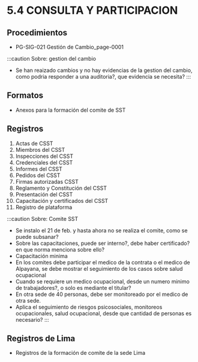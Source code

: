 # 5.4 CONSULTA Y PARTICIPACION

## Procedimientos
  - PG-SIG-021 Gestión de Cambio_page-0001

:::caution
Sobre: gestion del cambio
- Se han reaizado cambios y no hay evidencias de la gestion del cambio, como podria responder a una auditoria?, que evidencia se necesita?
:::

## Formatos
  - Anexos para la formación del comite de SST

## Registros
  1. Actas de CSST
  2. Miembros del CSST
  3. Inspecciones del CSST
  4. Credenciales del CSST
  5. Informes del CSST
  6. Pedidos del CSST
  7. Firmas autorizadas CSST
  8. Reglamento y Constitución del CSST
  9. Presentación del CSST
  10. Capacitación y certificados del CSST
  11. Registro de plataforma

:::caution
Sobre: Comite SST
- Se instalo el 21 de feb. y hasta ahora no se realiza el comite, como se puede subsanar?
- Sobre las capacitaciones, puede ser interno?, debe haber certificado? en que norma menciona sobre ello?
- Capacitación minima
- En los comites debe participar el medico de la contrata o el medico de Alpayana, se debe mostrar el seguimiento de los casos sobre salud ocupacional
- Cuando se requiere un medico ocupacional, desde un numero minimo de trabajadores?, o solo es mediante el titular?
- En otra sede de 40 personas, debe ser monitoreado por el medico de otra sede.
- Aplica el seguimiento de riesgos psicosociales, monitoreos ocupacionales, salud ocupacional, desde que cantidad de personas es necesario?
:::

## Registros de Lima
  - Registros de la formación de comite de la sede Lima
